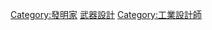 {{Catnav|頁面分類|人物|職業|武器設計師}}
{{Commons category|Designers of firearms}}

[[Category:發明家|Category:發明家]]
[[Category:武器設計|]]
[[Category:工業設計師|Category:工業設計師]]
